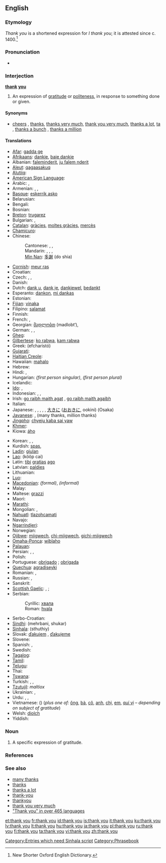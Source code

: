 {{also|thankyou|thank-you}}
==English==

===Etymology===
''Thank you'' is a shortened expression for ''I thank you''; it is attested since c. 1400.<ref>New Shorter Oxford English Dictionary.</ref>

===Pronunciation===
* {{audio|En-uk-thank you.ogg|Audio (UK)}}

===Interjection===
'''[[thank]] [[you]]'''

# An expression of [[gratitude]] or [[politeness]], in response to something done or given.

====Synonyms====
* [[cheers]] {{i|informal}}, [[thanks]], [[thanks very much]], [[thank you very much]], [[thanks a lot]], [[ta]] {{i|UK|Australia}}, [[thanks a bunch]] {{i|informal}}, [[thanks a million]] {{i|informal}}

====Translations====
{{trans-top|an expression of gratitude}}
* [[Afar]]: [[gadda ge]]
* [[Afrikaans]]: [[dankie]], [[baie dankie]]
* Albanian: [[faleminderit]], [[ju falem nderit]]
* [[Aleut]]: [[qagaasakuq]]
* [[Alutiiq]]: {{tø|ems|quyanaa}}
* [[American Sign Language]]: {{tø|ase|OpenB@Chin-PalmBack OpenB@FromChin-PalmUp}}
* Arabic: {{t-|ar|شكرا|alt=شكرًا|tr=shúkran}}, {{t|ar|ميرسي|tr=mersii}} {{qualifier|informal}}
* Armenian: {{t-|hy|շնորհակալություն|tr=šnorhakalut’yun}}, {{t-|hy|շնորհակալ եմ|tr=šnorhakal em}},  {{qualifier|colloquially}} {{t-|hy|մերսի|tr=mersi}}
* [[Basque]]: [[eskerrik asko]]
* Belarusian: {{t|be|дзякую|tr=dzjákuju|xs=Belarusian}}
* Bengali: {{t|bn|ধনবাদ|tr=dhonnobad|sc=Beng|xs=Bengali}}
* Bosnian: {{t-|bs|hvala}}
* [[Breton]]: [[trugarez]]
* Bulgarian: {{t+|bg|благодаря|tr=blagodarjá}}, {{t|bg|мерси|tr=mersí}}
* [[Catalan]]: [[gràcies]], [[moltes gràcies]], [[mercès]]
* [[Chamicuro]]: {{tø|ccc|osolopaki}}
* Chinese:
*: Cantonese: {{tø|yue|唔該|tr=m-goi}}, {{tø|yue|多謝|tr=do1 ze6}}, {{tø|yue|唔該|tr=m4 goi1}}
*: Mandarin: {{t-|cmn|謝謝|sc=Hani}}, {{t-|cmn|谢谢|tr=xièxie|sc=Hani}}, {{t-|cmn|多謝|sc=Hani}}, {{t-|cmn|多谢|tr=duōxiè|sc=Hani}}
*: [[Min Nan]]: [[多謝]] (do shia)
* [[Cornish]]: [[meur ras]]
* Croatian: {{t+|hr|hvala}}
* Czech: {{t-|cs|děkuji}}, {{t-|cs|děkuji vám}}, {{t-|cs|děkuji ti}}
* Danish: {{t+|da|tak}}
* Dutch: [[dank u]], [[dank je]], [[dankjewel]], [[bedankt]]
* Esperanto: [[dankon]], [[mi dankas]]
* Estonian: {{t-|et|aitäh}}
* [[Fijian]]: [[vinaka]]
* Filipino: [[salamat]]
* Finnish: {{t+|fi|kiitos}}
* French: {{t+|fr|merci}},  {{t|fr|je vous remercie}}
* Georgian: [[მადლობთ]] (madlobt‘), {{t-|ka|გმადლობთ|sc=Geor|xs=Georgian}}
* German: {{t+|de|danke}}, {{t-|de|danke schön}}, {{t-|de|vielen Dank}}
* [[Gheg]]: {{tø|aln|falimineres}}
* [[Gilbertese]]: [[ko rabwa]], [[kam rabwa]] {{i|to several people}}
* Greek: {{t+|el|ευχαριστώ}} (efcharistó)
* [[Gujarati]]: {{t|gu|આભાર|tr=aabhaar|sc=Gujr}}
* [[Haitian Creole]]: {{tø|ht|mèsi}}
* Hawaiian: [[mahalo]]
* Hebrew: {{t+|he|תודה|alt=תּוֹדָה|tr=tóda}}
* Hindi: {{t+|hi|धन्यवाद|tr=dhanyavād|xs=Hindi}}, {{t+|hi|शुक्रिया|tr=shukriyā|xs=Hindi}}
* Hungarian: {{t+|hu|köszönöm}} ''(first person singular)'', {{t|hu|köszönjük}} ''(first person plural)''
* Icelandic: {{t+|is|takk}}
* [[Ido]]: {{t+|io|danko|xs=Ido}}, {{t-|io|me dankas|xs=Ido}}
* Indonesian: {{t-|id|terimakasih|xs=Indonesian}}, {{t+|id|terima kasih|xs=Indonesian}}, {{t|id|makasih|xs=Indonesian}} {{i|informal}}
* Irish: [[go raibh maith agat]] {{i|to one person}}, [[go raibh maith agaibh]] {{i|to more than one person}}
* Italian: {{t+|it|grazie}}
* Japanese: {{t+|ja|ありがとう|tr=arigatō}}, {{t-|ja|ありがとうございます|tr=arigatō gozaimasu}}, {{t-|ja|どうもありがとう|tr=dōmo arigatō}}, {{t-|ja|どうも|tr=dōmo}}, {{t-|ja|サンキュー|tr=sankyū}}, [[大きに]] ([[おおきに]], ookini) (Osaka)
* [[Javanese]]: {{t|jv|hatur nuwun|xs=Javanese}}, {{t|jv|nuwun sewu|xs=Javanese}} (many thanks, million thanks)
* [[Jingpho]]: [[chyeju kaba sai yaw]]
* [[Khmer]]: {{t|km|អរគុណ|tr=or kun|sc=Khmr|xs=Khmer}}
* Kiowa: [[áho]]
{{trans-mid}}
* Korean: {{t|ko|고맙습니다|tr=gomapseumnida|sc=Hang}}, {{t-|ko|감사합니다|tr=gamsahamnida|sc=Hang}}, {{t|ko|고마워|tr=gomawoe|sc=Hang}}
* Kurdish: [[spas]], {{ku-Arab|[[سوپاس]]}}
* [[Ladin]]: [[giulan]]
* [[Lao]]: {{Laoo|[[ຂອບໃຈ]]}} (kööp cai)
* Latin: [[tibi]] [[gratia]]s [[ago]]
* Latvian: [[paldies]]
* Lithuanian: {{t+|lt|ačiū|xs=Lithuanian}}
* [[Luo]]: {{tø|luo|erokamano|xs=Luo}}
* [[Macedonian]]: {{t|mk|благодарам|tr=blagódaram}} ''(formal)'', {{t|mk|фала|tr=fála}} ''(informal)''
* Malay: {{t-|ms|terima kasih|xs=Malay}}
* Maltese: [[grazzi]]
* Maori: {{t-|mi|kia ora|xs=Maori}}
* [[Marathi]]: {{t|mr|धन्यवाद|tr=dhanyavād|sc=Deva}}
* Mongolian: {{t|mn|баярлалаа|tr=bayarlalaa|sc=Cyrl|xs=Mongolian}}, {{t|mn|гялайлаа|tr=gyalailaa|sc=Cyrl|xs=Mongolian}}
* [[Nahuatl]]: [[tlazohcamati]]
* Navajo: {{tø|nv|ahéheeʼ}}
* [[Ngarrindjeri]]: {{tø|nay|anu nginti}}
* Norwegian: {{t+|no|takk}}
* [[Ojibwe]]: [[miigwech]], [[chi-miigwech]], [[gichi-miigwech]]
* [[Omaha-Ponca]]: [[wiblaho]]
* [[Palauan]]: {{tø|pau|sulang|xs=Palauan}}
* Persian: {{t|fa|ممنونم|tr=mamnúnam|xs=Persian}} {{i|Iran|formal}}, {{t-|fa|مرسی|tr=mérsi|xs=Persian}} {{i|informal}}, {{t+|fa|تشکر|tr=tašákur|xs=Persian}} {{i|Afghanistan}}
* Polish: {{t+|pl|dziękuję}}
* Portuguese: [[obrigado]] {{i|said by male}}; [[obrigada]] {{i|said by female}}
* [[Quechua]]: [[agradiseyki]]
* Romanian: {{t-|ro|mulţumesc}}, {{t+|ro|mersi}}
* Russian: {{t+|ru|спасибо|tr=spasíbo}}, {{t|ru|благодарю|tr=blagodarjú}}
* Sanskrit: {{t|sa|अनुगुरिहीतोसुमि |tr=anugurihītosumi|xs=Sanskrit}}
* [[Scottish Gaelic]]: {{t-|gd|tapadh leat|xs=Scottish Gaelic}} {{i|to one person, informal}}, {{t-|gd|tapadh leibh|xs=Scottish Gaelic}} {{i|to one person, formal; to more than one person}}; {{t-|gd|mòran|xs=Scottish Gaelic}} {{t-|gd|taing|xs=Scottish Gaelic}}
* Serbian:
*: Cyrillic: [[хвала]]
*: Roman: [[hvala]]
* Serbo-Croatian: {{tø|sh|hvala|xs=Serbo-Croatian}}
* [[Sindhi]]: (mehrbani, shukar)
* [[Sinhala]]: (sthuthiy)
* Slovak: [[ďakujem]] {{i|I thank you}}, [[ďakujeme]] {{i|we thank you}}
* Slovene: {{t+|sl|hvala}}
* Spanish: {{t+|es|gracias}}, {{t-|es|muchas gracias}}
* Swedish: {{t+|sv|tack}}
* [[Tagalog]]: {{t-|tl|salamat|xs=Tagalog}}
* [[Tamil]]: {{t|ta|நன்றி|tr=nandri|xs=Tamil}}
* [[Telugu]]: {{t|te|ధన్యవాదాలు|tr=dhanyavaadaalu|sc=Telu}}
* Thai: {{t-|th|ขอบคุณ|tr=kòp-kuun}}
* [[Tswana]]: {{t-|tn|ke a leboga|xs=Tswana}}
* Turkish: {{t+|tr|teşekkür ederim}}, {{t+|tr|mersi}}, {{t-|tr|teşekkürler}}
* [[Tzutujil]]: ''maltiox''
* Ukrainian: {{t|uk|дякую|tr=djákuju|xs=Ukrainian}}, {{t|uk|спасибi|tr=spasýbi|xs=Ukrainian}}
* Urdu: {{t-|ur|دھنیہ واد|tr=dhanya-vād|xs=Urdu}}, {{t-|ur|شکریہ|tr=šukriyā|xs=Urdu}},  {{t|ur|نوازش|tr=nevaziš|xs=Urdu}}
* Vietnamese: {{t+|vi|cám ơn|xs=Vietnamese}} ({{t-|vi|感恩|sc=Hani|xs=Vietnamese}}) (''plus one of:'' [[ông]], [[bà#Vietnamese|bà]], [[cô#Vietnamese|cô]], [[anh#Vietnamese|anh]], [[chị]], [[em#Vietnamese|em]], [[quí vị]] &ndash; ''depending on subject of gratitude'')
* Welsh: [[diolch]]
* Yiddish: {{t|yi|א דאנק|אַ דאַנק|tr=a dank|xs=Yiddish}}
{{trans-bottom}}

===Noun===
{{en-noun|sg=[[thank]] [[you]]}}

# A specific expression of gratitude.

===References===
<references />

===See also===
* [[many thanks]]
* [[thanks]]
* [[thanks a lot]]
* [[thank-you]]<!-- when used asa descriptive adjective, as in ''a thank-you note''-->
* [[thankyou]]<!--(''nonstandard'')-->
* [[thank you very much]]
* [http://www.elite.net/~runner/jennifers/thankyou.htm "Thank you" in over 465 languages]

[[Category:Entries which need Sinhala script]]
[[Category:Phrasebook]]

[[et:thank you]]
[[fr:thank you]]
[[id:thank you]]
[[is:thank you]]
[[it:thank you]]
[[ku:thank you]]
[[lv:thank you]]
[[lt:thank you]]
[[hu:thank you]]
[[ja:thank you]]
[[pl:thank you]]
[[ru:thank you]]
[[fi:thank you]]
[[ta:thank you]]
[[vi:thank you]]
[[zh:thank you]]